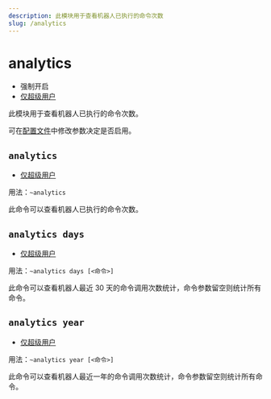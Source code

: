 ```yaml
---
description: 此模块用于查看机器人已执行的命令次数
slug: /analytics
---
```


# analytics

- 强制开启
- [仅超级用户](permissions)

此模块用于查看机器人已执行的命令次数。

可在[配置文件](development/config)中修改参数决定是否启用。

## `analytics`

- [仅超级用户](permissions)

用法：`~analytics`

此命令可以查看机器人已执行的命令次数。

## `analytics days`

- [仅超级用户](permissions)

用法：`~analytics days [<命令>]`

此命令可以查看机器人最近 30 天的命令调用次数统计，命令参数留空则统计所有命令。

## `analytics year`

- [仅超级用户](permissions)

用法：`~analytics year [<命令>]`

此命令可以查看机器人最近一年的命令调用次数统计，命令参数留空则统计所有命令。
